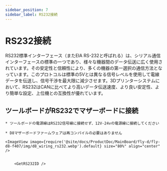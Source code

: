 ```yaml
---
sidebar_position: 7
sidebar_label: RS232接続
---
```






# RS232接続

RS232標準インターフェース（またEIA RS-232と呼ばれる）は、シリアル通信インターフェースの標準の一つであり、様々な機器間のデータ伝送に広く使用されています。その安定性と信頼性により、多くの機器の第一選択の通信方法となっています。このプロトコルは標準の5Vとは異なる信号レベルを使用して電線データを伝送し、信号干渉を最大限に減少させます。3Dプリンターシステムにおいて、RS232はCANに比べてより高いデータ伝送速度、より良い安定性、より簡単な設定、上位機との互換性が優れています。

## ツールボードがRS232でマザーボードに接続

    * ツールボードの電源線はRS232信号線に接続せず、12V-24vの電源線に接続してください

    * D8マザーボードファームウェアは再コンパイルの必要はありません
    
    <ImageView image={require('@site/docs/ProductDoc/MainBoard/fly-d/fly-d8-f407/img/d8_wiring_rs232.webp').default} size="80%" align="center" />


        <GetRS232ID />